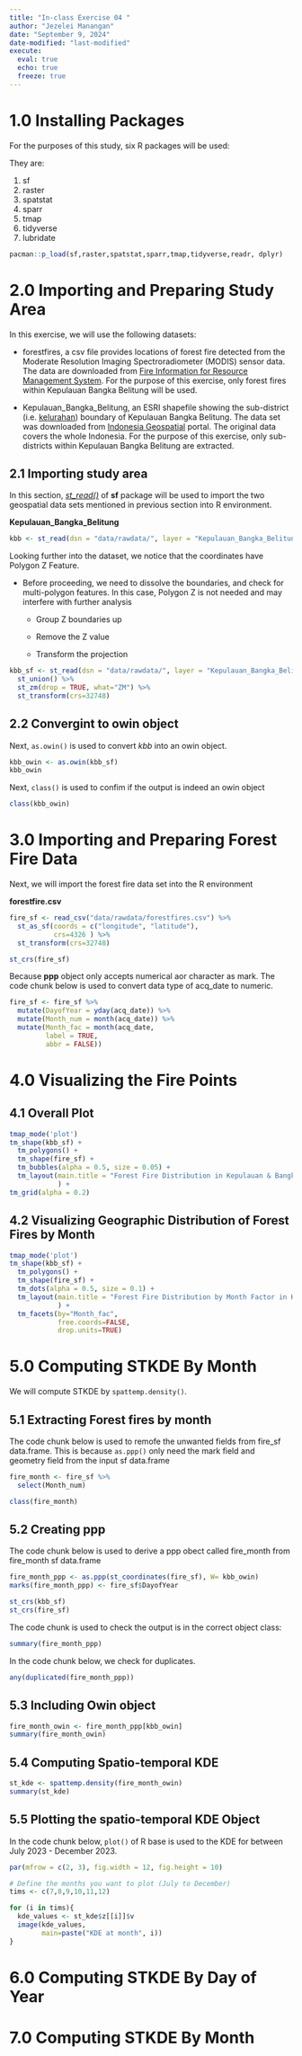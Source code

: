 ```yaml
---
title: "In-class Exercise 04 "
author: "Jezelei Manangan"
date: "September 9, 2024"
date-modified: "last-modified"
execute: 
  eval: true
  echo: true
  freeze: true
---
```


# 1.0 Installing Packages

For the purposes of this study, six R packages will be used:

They are:

1.  sf
2.  raster
3.  spatstat
4.  sparr
5.  tmap
6.  tidyverse
7.  lubridate

```r
pacman::p_load(sf,raster,spatstat,sparr,tmap,tidyverse,readr, dplyr)
```

# 2.0 Importing and Preparing Study Area

In this exercise, we will use the following datasets:

-   forestfires, a csv file provides locations of forest fire detected from the Moderate Resolution Imaging Spectroradiometer (MODIS) sensor data. The data are downloaded from [Fire Information for Resource Management System](https://firms.modaps.eosdis.nasa.gov/download/). For the purpose of this exercise, only forest fires within Kepulauan Bangka Belitung will be used.

-   Kepulauan_Bangka_Belitung, an ESRI shapefile showing the sub-district (i.e. [kelurahan](https://en.wikipedia.org/wiki/Villages_of_Indonesia)) boundary of Kepulauan Bangka Belitung. The data set was downloaded from [Indonesia Geospatial](https://www.indonesia-geospasial.com/2023/05/download-shapefile-batas-administrasi.html) portal. The original data covers the whole Indonesia. For the purpose of this exercise, only sub-districts within Kepulauan Bangka Belitung are extracted.

## 2.1 Importing study area

In this section, [*st_read()*](https://r-spatial.github.io/sf/reference/st_read.html) of **sf** package will be used to import the two geospatial data sets mentioned in previous section into R environment.

**Kepulauan_Bangka_Belitung**

```r
kbb <- st_read(dsn = "data/rawdata/", layer = "Kepulauan_Bangka_Belitung") 
```

Looking further into the dataset, we notice that the coordinates have Polygon Z Feature.

-   Before proceeding, we need to dissolve the boundaries, and check for multi-polygon features. In this case, Polygon Z is not needed and may interfere with further analysis

    -   Group Z boundaries up

    -   Remove the Z value

    -   Transform the projection

```r
kbb_sf <- st_read(dsn = "data/rawdata/", layer = "Kepulauan_Bangka_Belitung") %>% 
  st_union() %>% 
  st_zm(drop = TRUE, what="ZM") %>% 
  st_transform(crs=32748)
```

## 2.2 Convergint to owin object

Next, `as.owin()` is used to convert *kbb* into an owin object.

```r
kbb_owin <- as.owin(kbb_sf)
kbb_owin
```

Next, `class()` is used to confim if the output is indeed an owin object

```r
class(kbb_owin)
```

# 3.0 Importing and Preparing Forest Fire Data

Next, we will import the forest fire data set into the R environment

**forestfire.csv**

```r
fire_sf <- read_csv("data/rawdata/forestfires.csv") %>% 
  st_as_sf(coords = c("longitude", "latitude"),
           crs=4326 ) %>% 
  st_transform(crs=32748)
```

```r
st_crs(fire_sf)
```

Because **ppp** object only accepts numerical aor character as mark. The code chunk below is used to convert data type of acq_date to numeric.

```r
fire_sf <- fire_sf %>% 
  mutate(DayofYear = yday(acq_date)) %>% 
  mutate(Month_num = month(acq_date)) %>% 
  mutate(Month_fac = month(acq_date, 
         label = TRUE, 
         abbr = FALSE))
```

# 4.0 Visualizing the Fire Points

## 4.1 Overall Plot

```r
tmap_mode('plot')
tm_shape(kbb_sf) + 
  tm_polygons() + 
  tm_shape(fire_sf) + 
  tm_bubbles(alpha = 0.5, size = 0.05) + 
  tm_layout(main.title = "Forest Fire Distribution in Kepulauan & Bangka Belitung", 
            ) + 
tm_grid(alpha = 0.2)
```

## 4.2 Visualizing Geographic Distribution of Forest Fires by Month

```r
tmap_mode('plot')
tm_shape(kbb_sf) + 
  tm_polygons() + 
  tm_shape(fire_sf) + 
  tm_dots(alpha = 0.5, size = 0.1) + 
  tm_layout(main.title = "Forest Fire Distribution by Month Factor in Kepulauan & Bangka Belitung", 
            ) + 
  tm_facets(by="Month_fac", 
            free.coords=FALSE,
            drop.units=TRUE)
```

# 5.0 Computing STKDE By Month

We will compute STKDE by `spattemp.density()`.

## 5.1 Extracting Forest fires by month

The code chunk below is used to remofe the unwanted fields from fire_sf data.frame. This is because `as.ppp()` only need the mark field and geometry field from the input sf data.frame

```r
fire_month <- fire_sf %>% 
  select(Month_num)

class(fire_month)
```

## 5.2 Creating ppp

The code chunk below is used to derive a ppp obect called fire_month from fire_month sf data.frame

```r
fire_month_ppp <- as.ppp(st_coordinates(fire_sf), W= kbb_owin)
marks(fire_month_ppp) <- fire_sf$DayofYear
```

```r
st_crs(kbb_sf)
st_crs(fire_sf)
```

The code chunk is used to check the output is in the correct object class:

```r
summary(fire_month_ppp)
```

In the code chunk below, we check for duplicates.

```r
any(duplicated(fire_month_ppp))
```

## 5.3 Including Owin object

```r
fire_month_owin <- fire_month_ppp[kbb_owin]
summary(fire_month_owin)
```

## 5.4 Computing Spatio-temporal KDE

```r
st_kde <- spattemp.density(fire_month_owin)
summary(st_kde)
```

## 5.5 Plotting the spatio-temporal KDE Object

In the code chunk below, `plot()` of R base is used to the KDE for between July 2023 - December 2023.

```r
par(mfrow = c(2, 3), fig.width = 12, fig.height = 10)

# Define the months you want to plot (July to December)
tims <- c(7,8,9,10,11,12)  

for (i in tims){
  kde_values <- st_kde$z[[i]]$v
  image(kde_values,
        main=paste("KDE at month", i))
}
```

# 6.0 Computing STKDE By Day of Year

# 7.0 Computing STKDE By Month
